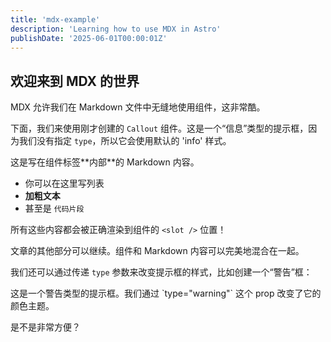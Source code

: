 ```yaml
---
title: 'mdx-example'
description: 'Learning how to use MDX in Astro'
publishDate: '2025-06-01T00:00:01Z'
---
```



## 欢迎来到 MDX 的世界

MDX 允许我们在 Markdown 文件中无缝地使用组件，这非常酷。

下面，我们来使用刚才创建的 `Callout` 组件。这是一个“信息”类型的提示框，因为我们没有指定 `type`，所以它会使用默认的 'info' 样式。

<Callout title="小提示">
  这是写在组件标签**内部**的 Markdown 内容。
  
  - 你可以在这里写列表
  - **加粗文本**
  - 甚至是 `代码片段`
  
  所有这些内容都会被正确渲染到组件的 `<slot />` 位置！
</Callout>

文章的其他部分可以继续。组件和 Markdown 内容可以完美地混合在一起。

我们还可以通过传递 `type` 参数来改变提示框的样式，比如创建一个“警告”框：

<Callout title="请注意" type="warning">
  这是一个警告类型的提示框。我们通过 `type="warning"` 这个 prop 改变了它的颜色主题。
</Callout>

是不是非常方便？